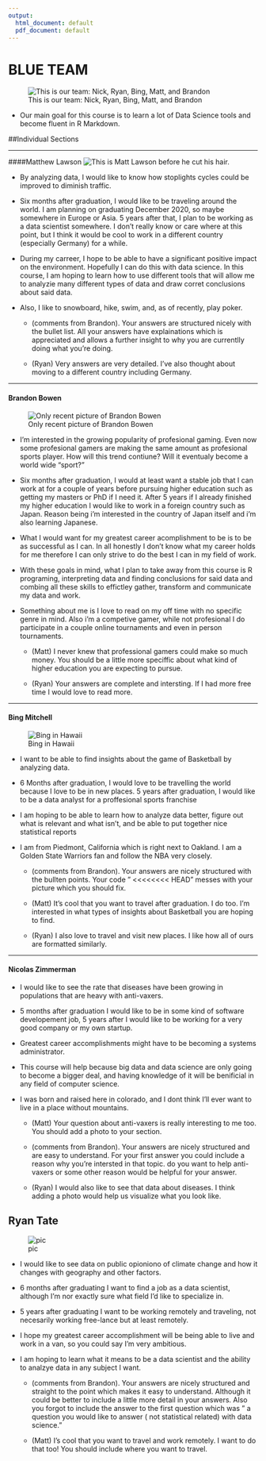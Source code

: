 ```yaml
---
output:
  html_document: default
  pdf_document: default
---
```

# BLUE TEAM

![This is our team: Nick, Ryan, Bing, Matt, and Brandon](TeamPhoto.jpg)

- Our main goal for this course is to learn a lot of Data Science tools and become fluent in R Markdown.

##Individual Sections

******
####Matthew Lawson
![This is Matt Lawson before he cut his hair.](PicOfMatt.JPG)

- By analyzing data, I would like to know how stoplights cycles could be improved to diminish traffic.

- Six months after graduation, I would like to be traveling around the world. I am planning on graduating December 2020, so maybe somewhere in Europe or Asia. 5 years after that, I plan to be working as a data scientist somewhere. I don't really know or care where at this point, but I think it would be cool to work in a different country (especially Germany) for a while.

- During my carreer, I hope to be able to have a significant positive impact on the environment. Hopefully I can do this with data science. In this course, I am hoping to learn how to use different tools that will allow me to analyzie many different types of data and draw corret conclusions about said data.

- Also, I like to snowboard, hike, swim, and, as of recently, play poker.

    + (comments from Brandon).  Your answers are structured nicely with the bullet list. All your answers have explainations which is appreciated and allows a further insight to why you are currentlly doing what you're doing. 
    
    + (Ryan) Very answers are very detailed. I've also thought about moving to a different country including Germany.

******
#### Brandon Bowen
![Only recent picture of Brandon Bowen](picOfBrandon2.JPG)


- I'm interested in the growing popularity of profesional gaming. Even now some profesional gamers are making the same amount as profesional sports player. How will this trend contiune? Will it eventualy become a world wide "sport?"

- Six months after graduation, I would at least want a stable job that I can work at for a couple of years before pursuing higher education such as getting my masters or PhD if I need it. After 5 years if I already finished my higher education I would like to work in a foreign country such as Japan. Reason being i'm interested in the country of Japan itself and i'm also learning Japanese.

- What I would want for my greatest career acomplishment to be is to be as successful as I can. In all honestly I don't know what my career holds for me therefore I can only strive to do the best I can in my field of work.

- With these goals in mind, what I plan to take away from this course is R programing, interpreting data and finding conclusions for said data and combing all these skills to effictley gather, transform and communicate my data and work.

- Something about me is I love to read on my off time with no specific genre in mind. Also i'm a competive gamer, while not profesional I do participate in a couple online tournaments and even in person tournaments.

    + (Matt) I never knew that professional gamers could make so much money. You should be a little more speciffic about what kind of higher education you are expecting to pursue.
    
    + (Ryan) Your answers are complete and intersting. If I had more free time I would love to read more.

******
#### Bing Mitchell
![Bing in Hawaii](PicOfBing.jpg)

- I want to be able to find insights about the game of Basketball by analyzing data.

- 6 Months after graduation, I would love to be travelling the world because I love to be in new places. 5 years after graduation, I would like to be a data analyst for a proffesional sports franchise

- I am hoping to be able to learn how to analyze data better, figure out what is relevant and what isn't, and be able to put together nice statistical reports

- I am from Piedmont, California which is right next to Oakland. I am a Golden State Warriors fan and follow the NBA very closely.

    + (comments from Brandon). Your answers are nicely structured with the bullten points. Your code " <<<<<<<< HEAD" messes with your picture which you should fix.

    + (Matt) It's cool that you want to travel after graduation. I do too. I'm interested in what types of insights about Basketball you are hoping to find.
    
    + (Ryan) I also love to travel and visit new places. I like how all of ours are formatted similarly. 
    

*****


#### Nicolas Zimmerman 

- I would like to see the rate that diseases have been growing in populations that are heavy with anti-vaxers.

- 5 months after graduation I would like to be in some kind of software developement job, 5 years after I would like to be working for a very good company or my own startup.

- Greatest career accomplishments might have to be becoming a systems administrator.

- This course will help because big data and data science are only going to become a bigger deal, and having knowledge of it will be benificial in any field of computer science.

- I was born and raised here in colorado, and I dont think I'll ever want to live in a place without mountains.


    + (Matt) Your question about anti-vaxers is really interesting to me too. You should add a photo to your section.
    
    + (comments from Brandon).  Your answers are nicely structured and are easy to understand. For your first answer you could include a reason why you're intersted in that topic. do you want to help anti-vaxers or some other reason would be helpful for your answer.
    
    + (Ryan) I would also like to see that data about diseases. I think adding a photo would help us visualize what you look like.


## Ryan Tate

![pic](pic.jpg)

- I would like to see data on public opioniono of climate change and how it changes with geography and other factors. 

- 6 months after graduating I want to find a job as a data scientist, although I'm nor exactly sure what field I'd like to specialize in.

- 5 years after graduating I want to be working remotely and traveling, not necesarily working free-lance but at least remotely.

- I hope my greatest career accomplishment will be being able to live and work in a van, so you could say I'm very ambitious. 

- I am hoping to learn what it means to be a data scientist and the ability to analzye data in any subject I want. 

    + (comments from Brandon). Your answers  are nicely structured and straight to the point which makes it easy to understand. Although it could be better to include a little more detail in your answers. Also you forgot to include the answer to the first question which was " a question you would like to answer ( not statistical related) with data science."

    + (Matt) I's cool that you want to travel and work remotely. I want to do that too! You should include where you want to travel.
